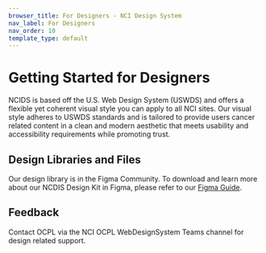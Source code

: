 ```yaml
---
browser_title: For Designers - NCI Design System
nav_label: For Designers
nav_order: 10
template_type: default
---
```


# Getting Started for Designers

NCIDS is based off the U.S. Web Design System (USWDS) and offers a flexible yet coherent visual style you can apply to all NCI sites. Our visual style adheres to USWDS standards and is tailored to provide users cancer related content in a clean and modern aesthetic that meets usability and accessibility requirements while promoting trust.

## Design Libraries and Files

Our design library is in the Figma Community. To download and learn more about our NCDIS Design Kit in Figma, please refer to our [Figma Guide](/get-started/figma-guide).

## Feedback

Contact OCPL via the NCI OCPL WebDesignSystem Teams channel for design related support.

